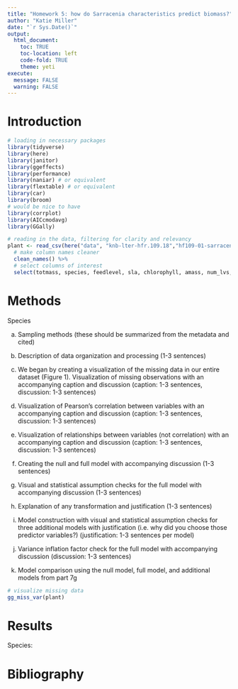 ```yaml
---
title: "Homework 5: how do Sarracenia characteristics predict biomass?"
author: "Katie Miller"
date: "`r Sys.Date()`"
output:
  html_document:
    toc: TRUE
    toc-location: left
    code-fold: TRUE
    theme: yeti
execute:
  message: FALSE
  warning: FALSE
---
```


# Introduction

```r
# loading in necessary packages
library(tidyverse)
library(here)
library(janitor)
library(ggeffects)
library(performance)
library(naniar) # or equivalent
library(flextable) # or equivalent
library(car)
library(broom)
# would be nice to have
library(corrplot)
library(AICcmodavg)
library(GGally)
```


```r
# reading in the data, filtering for clarity and relevancy
plant <- read_csv(here("data", "knb-lter-hfr.109.18","hf109-01-sarracenia.csv")) %>% 
  # make column names cleaner
  clean_names() %>% 
  # select columns of interest 
  select(totmass, species, feedlevel, sla, chlorophyll, amass, num_lvs, num_phylls)
```


# Methods
Species

a. Sampling methods (these should be summarized from the metadata and cited)

b. Description of data organization and processing (1-3 sentences)

c. We began by creating a visualization of the missing data in our entire dataset (Figure 1). 
Visualization of missing observations with an accompanying caption and discussion
(caption: 1-3 sentences, discussion: 1-3 sentences)

d. Visualization of Pearson’s correlation between variables with an accompanying
caption and discussion (caption: 1-3 sentences, discussion: 1-3 sentences)

e. Visualization of relationships between variables (not correlation) with an
accompanying caption and discussion (caption: 1-3 sentences, discussion: 1-3
sentences)

f. Creating the null and full model with accompanying discussion (1-3 sentences)
g. Visual and statistical assumption checks for the full model with accompanying
discussion (1-3 sentences)

h. Explanation of any transformation and justification (1-3 sentences)

i. Model construction with visual and statistical assumption checks for three
additional models with justification (i.e. why did you choose those predictor
variables?) (justification: 1-3 sentences per model)

j. Variance inflation factor check for the full model with accompanying discussion
(discussion: 1-3 sentences)

k. Model comparison using the null model, full model, and additional models from part
7g

```r
# visualize missing data 
gg_miss_var(plant)
```


# Results 
Species:

# Bibliography
